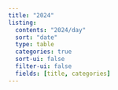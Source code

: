 ```yaml
---
title: "2024"
listing:
  contents: "2024/day"
  sort: "date"
  type: table
  categories: true
  sort-ui: false
  filter-ui: false
  fields: [title, categories]
---
```


